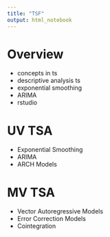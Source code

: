 ```yaml
---
title: "TSF"
output: html_notebook
---
```


# Overview
- concepts in ts
- descriptive analysis ts
- exponential smoothing
- ARIMA
- rstudio

# UV TSA
- Exponential Smoothing
- ARIMA
- ARCH Models

# MV TSA
- Vector Autoregressive Models
- Error Correction Models
- Cointegration


